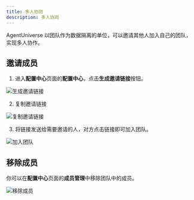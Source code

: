 ```yaml
---
title: 多人协同
description: 多人协同
---
```


AgentUniverse 以团队作为数据隔离的单位，可以邀请其他人加入自己的团队，实现多人协作。

## 邀请成员

1. 进入**配置中心**页面的**配置中心**，点击**生成邀请链接**按钮。

![生成邀请链接](~/assets/org/copy-button.png)

2. 复制邀请链接

![复制邀请链接](~/assets/org/invite-link.png)

3. 将链接发送给需要邀请的人，对方点击链接即可加入团队。

![加入团队](~/assets/org/accept-invite.png)

## 移除成员

你可以在**配置中心**页面的**成员管理**中移除团队中的成员。

![移除成员](~/assets/org/remove-member.png)
